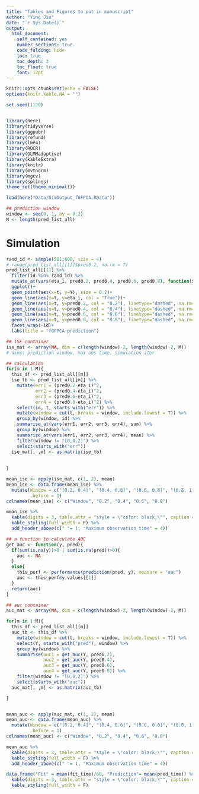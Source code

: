 ```yaml
---
title: "Tables and Figures to put in manuscript"
author: "Ying Jin"
date: "`r Sys.Date()`"
output: 
  html_document:
    self_contained: yes
    number_sections: true
    code_folding: hide
    toc: true
    toc_depth: 3
    toc_float: true
    font: 12pt
---
```


```r
knitr::opts_chunk$set(echo = FALSE)
options(knitr.kable.NA = "")

set.seed(1120)


library(here)
library(tidyverse)
library(ggpubr)
library(refund)
library(lme4)
library(ROCR)
library(GLMMadaptive)
library(kableExtra)
library(knitr)
library(mvtnorm)
library(mgcv)
library(splines)
theme_set(theme_minimal())

load(here("Data/SimOutput_fGFPCA.RData"))

## prediction window 
window <- seq(0, 1, by = 0.2)
M <- length(pred_list_all)
```


# Simulation


```r
rand_id <- sample(501:600, size = 4)
# range(pred_list_all[[1]]$pred0.2, na.rm = T)
pred_list_all[[1]] %>%
  filter(id %in% rand_id) %>%
  mutate_at(vars(eta_i, pred0.2, pred0.4, pred0.6, pred0.8), function(x){exp(x)/(1+exp(x))}) %>%
  ggplot()+
  geom_point(aes(x=t, y=Y), size = 0.2)+
  geom_line(aes(x=t, y=eta_i, col = "True"))+
  geom_line(aes(x=t, y=pred0.2, col = "0.2"), linetype="dashed", na.rm=T)+
  geom_line(aes(x=t, y=pred0.4, col = "0.4"), linetype="dashed", na.rm=T)+
  geom_line(aes(x=t, y=pred0.6, col = "0.6"), linetype="dashed", na.rm=T)+
  geom_line(aes(x=t, y=pred0.8, col = "0.8"), linetype="dashed", na.rm=T)+
  facet_wrap(~id)+
  labs(title = "fGFPCA prediction")

```


```r
## ISE container 
ise_mat <- array(NA, dim = c(length(window)-2, length(window)-2, M))
# dims: prediction window, max obs time, simulation iter

## calculation
for(m in 1:M){
  this_df <- pred_list_all[[m]]
  ise_tb <- pred_list_all[[m]] %>%
    mutate(err1 = (pred0.2-eta_i)^2,
           err2 = (pred0.4-eta_i)^2,
           err3 = (pred0.6-eta_i)^2,
           err4 = (pred0.8-eta_i)^2) %>%
    select(id, t, starts_with("err")) %>% 
    mutate(window = cut(t, breaks = window, include.lowest = T)) %>% 
    group_by(window, id) %>% 
    summarise_at(vars(err1, err2, err3, err4), sum) %>% 
    group_by(window) %>% 
    summarize_at(vars(err1, err2, err3, err4), mean) %>%
    filter(window != "[0,0.2]") %>% 
    select(starts_with("err"))
  ise_mat[, ,m] <- as.matrix(ise_tb)
  
  
}

mean_ise <- apply(ise_mat, c(1, 2), mean)
mean_ise <- data.frame(mean_ise) %>% 
  mutate(Window = c("(0.2, 0.4]", "(0.4, 0.6]", "(0.6, 0.8]", "(0.8, 1.0]"),
         .before = 1)
colnames(mean_ise) <- c("Window", "0.2", "0.4", "0.6", "0.8")
```

```r
mean_ise %>%
  kable(digits = 3, table.attr = "style = \"color: black;\"", caption = "Integrated squared error") %>%
  kable_styling(full_width = F) %>% 
  add_header_above(c(" "= 1, "Maximum observation time" = 4))
```


```r
## a function to calculate AUC
get_auc <- function(y, pred){
  if(sum(is.na(y))>0 | sum(is.na(pred))>0){
    auc <- NA
  }
  else{
    this_perf <- performance(prediction(pred, y), measure = "auc")
    auc <- this_perf@y.values[[1]]
  }
  return(auc)
}

```


```r
## auc container 
auc_mat <- array(NA, dim = c(length(window)-2, length(window)-2, M))

for(m in 1:M){
  this_df <- pred_list_all[[m]]
  auc_tb <- this_df %>% 
    mutate(window = cut(t, breaks = window, include.lowest = T)) %>% 
    select(Y, starts_with("pred"), window) %>%
    group_by(window) %>%
    summarise(auc1 = get_auc(Y, pred0.2),
              auc2 = get_auc(Y, pred0.4),
              auc3 = get_auc(Y, pred0.6),
              auc4 = get_auc(Y, pred0.8)) %>%
    filter(window != "[0,0.2]") %>% 
    select(starts_with("auc"))
  auc_mat[, ,m] <- as.matrix(auc_tb)

}


mean_auc <- apply(auc_mat, c(1, 2), mean)
mean_auc <- data.frame(mean_auc) %>% 
  mutate(Window = c("(0.2, 0.4]", "(0.4, 0.6]", "(0.6, 0.8]", "(0.8, 1.0]"),
         .before = 1)
colnames(mean_auc) <- c("Window", "0.2", "0.4", "0.6", "0.8")
```

```r
mean_auc %>%
  kable(digits = 3, table.attr = "style = \"color: black;\"", caption = "Area under the ROC curve") %>%
  kable_styling(full_width = F) %>% 
  add_header_above(c(" "= 1, "Maximum observation time" = 4))
```


```r
data.frame("Fit" = mean(fit_time)/60, "Prediction"= mean(pred_time)) %>%
  kable(digits = 3, table.attr = "style = \"color: black;\"", caption = "Computation time (minutes)") %>%
  kable_styling(full_width = F) 

```